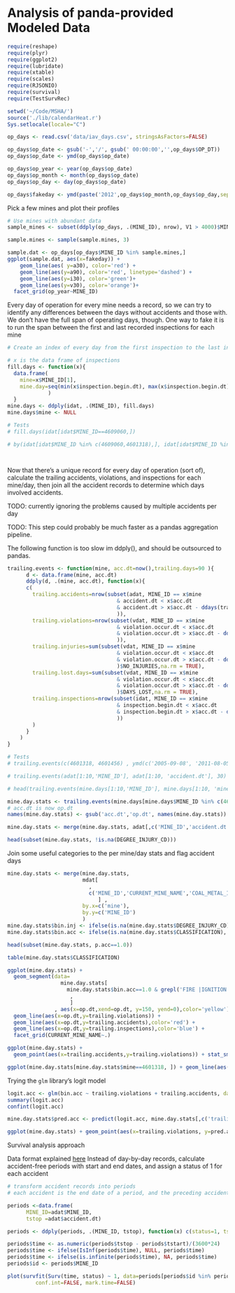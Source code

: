 Analysis of panda-provided Modeled Data
========================================================


```r
require(reshape)
require(plyr)
require(ggplot2)
require(lubridate)
require(xtable)
require(scales)
require(RJSONIO)
require(survival)
require(TestSurvRec)

setwd('~/Code/MSHA/')
source('./lib/calendarHeat.r')
Sys.setlocale(locale="C")
```

```r
op_days <- read.csv('data/iav_days.csv', stringsAsFactors=FALSE)

op_days$op_date <- gsub('-','/', gsub(' 00:00:00','',op_days$OP_DT))
op_days$op_date <- ymd(op_days$op_date)

op_days$op_year <- year(op_days$op_date)
op_days$op_month <- month(op_days$op_date)
op_days$op_day <- day(op_days$op_date)

op_days$fakeday <- ymd(paste('2012',op_days$op_month,op_days$op_day,sep='/'))

```

Pick a few mines and plot their profiles

```r
# Use mines with abundant data
sample_mines <- subset(ddply(op_days, .(MINE_ID), nrow), V1 > 4000)$MINE_ID

sample.mines <- sample(sample.mines, 3)

sample.dat <- op_days[op_days$MINE_ID %in% sample.mines,]
ggplot(sample.dat, aes(x=fakeday)) + 
    geom_line(aes( y=a30), color='red') + 
    geom_line(aes(y=a90), color='red', linetype='dashed') + 
    geom_line(aes(y=i30), color='green')+
    geom_line(aes(y=v30), color='orange')+
  facet_grid(op_year~MINE_ID)

```











Every day of operation for every mine needs a record, so we can try to identify any differences between the days without accidents and those with. We don't have the full span of operating days, though. One way to fake it is to run the span between the first and last recorded inspections for each mine

```r
# Create an index of every day from the first inspection to the last inspection

# x is the data frame of inspections
fill.days <- function(x){
  data.frame(
    mine=x$MINE_ID[1],
    mine.day=seq(min(x$inspection.begin.dt), max(x$inspection.begin.dt), by ="day")
             )
  }
mine.days <- ddply(idat, .(MINE_ID), fill.days) 
mine.days$mine <- NULL

# Tests
# fill.days(idat[idat$MINE_ID==4609060,])

# by(idat[idat$MINE_ID %in% c(4609060,4601318),], idat[idat$MINE_ID %in% c(4609060,4601318),'MINE_ID'], fill.days)




```

Now that there's a unique record for every day of operation (sort of), calculate the trailing accidents, violations, and inspections for each mine/day, then join all the accident records to determine which days involved accidents.

TODO: currently ignoring the problems caused by multiple accidents per day

TODO: This step could probably be much faster as a pandas aggregation pipeline.

The following function is too slow im ddply(), and should be outsourced to pandas. 
```r

trailing.events <- function(mine, acc.dt=now(),trailing.days=90 ){
      d <- data.frame(mine, acc.dt)
      ddply(d, .(mine, acc.dt), function(x){ 
      c(
        trailing.accidents=nrow(subset(adat, MINE_ID == x$mine 
                                   & accident.dt < x$acc.dt
                                   & accident.dt > x$acc.dt - ddays(trailing.days)
                                   )),
        trailing.violations=nrow(subset(vdat, MINE_ID == x$mine 
                                   & violation.occur.dt < x$acc.dt
                                   & violation.occur.dt > x$acc.dt - ddays(trailing.days)
                                   )),
        trailing.injuries=sum(subset(vdat, MINE_ID == x$mine 
                                   & violation.occur.dt < x$acc.dt
                                   & violation.occur.dt > x$acc.dt - ddays(trailing.days)
                                   )$NO_INJURIES,na.rm = TRUE),  
        trailing.lost.days=sum(subset(vdat, MINE_ID == x$mine 
                                   & violation.occur.dt < x$acc.dt
                                   & violation.occur.dt > x$acc.dt - ddays(trailing.days)
                                   )$DAYS_LOST,na.rm = TRUE), 
        trailing.inspections=nrow(subset(idat, MINE_ID == x$mine 
                                   & inspection.begin.dt < x$acc.dt
                                   & inspection.begin.dt > x$acc.dt - ddays(trailing.days)
                                   ))       
        )
      }
    )
}

# Tests
# trailing.events(c(4601318, 4601456) , ymd(c('2005-09-08', '2011-08-05')), 30)

# trailing.events(adat[1:10,'MINE_ID'], adat[1:10, 'accident.dt'], 30)

```

```r
# head(trailing.events(mine.days[1:10,'MINE_ID'], mine.days[1:10, 'mine.day'], 30))

mine.day.stats <- trailing.events(mine.days[mine.days$MINE_ID %in% c(4609060,4601318),'MINE_ID'], mine.days[mine.days$MINE_ID %in% c(4609060,4601318), 'mine.day'], 30)
# acc.dt is now op.dt
names(mine.day.stats) <- gsub('acc.dt','op.dt', names(mine.day.stats))

mine.day.stats <- merge(mine.day.stats, adat[,c('MINE_ID','accident.dt','DEGREE_INJURY_CD','CLASSIFICATION')], by.x=c('mine','op.dt'), by.y=c('MINE_ID','accident.dt'), all.x=TRUE)

head(subset(mine.day.stats, !is.na(DEGREE_INJURY_CD)))
```



Join some useful categories to the per mine/day stats and flag accident days

```r
mine.day.stats <- merge(mine.day.stats, 
                        mdat[
                          ,
                          c('MINE_ID','CURRENT_MINE_NAME','COAL_METAL_IND','CURRENT_OPERATOR_NAME','CURRENT_CONTROLLER_NAME','STATE','FIPS_CNTY_NM','NO_EMPLOYEES')
                             ] ,
                        by.x=c('mine'),
                        by.y=c('MINE_ID')
                        )
mine.day.stats$bin.inj <- ifelse(is.na(mine.day.stats$DEGREE_INJURY_CD), 0, 1)
mine.day.stats$bin.acc <- ifelse(is.na(mine.day.stats$CLASSIFICATION), 0, 1)

head(subset(mine.day.stats, p.acc==1.0))
```

```r
table(mine.day.stats$CLASSIFICATION)

ggplot(mine.day.stats) + 
  geom_segment(data=
                 mine.day.stats[
                   mine.day.stats$bin.acc==1.0 & grepl('FIRE |IGNITION', mine.day.stats$CLASSIFICATION)
                    ,
                    ]
               , aes(x=op.dt,xend=op.dt, y=150, yend=0),color='yellow') +
  geom_line(aes(x=op.dt,y=trailing.violations)) + 
  geom_line(aes(x=op.dt,y=trailing.accidents),color='red') +
  geom_line(aes(x=op.dt,y=trailing.inspections),color='blue') +
  facet_grid(CURRENT_MINE_NAME~.) 

ggplot(mine.day.stats) + 
  geom_point(aes(x=trailing.accidents,y=trailing.violations)) + stat_smooth(aes(x=trailing.accidents,y=trailing.violations))

ggplot(mine.day.stats[mine.day.stats$mine==4601318, ]) + geom_line(aes(x=op.dt, y=trailing.violations), color='red') 

```

Trying the `glm` library's logit model

```r
logit.acc <- glm(bin.acc ~ trailing.violations + trailing.accidents, data = mine.day.stats, family = "binomial")
summary(logit.acc)
confint(logit.acc)

mine.day.stats$pred.acc <- predict(logit.acc, mine.day.stats[,c('trailing.violations','trailing.accidents')])

ggplot(mine.day.stats) + geom_point(aes(x=trailing.violations, y=pred.acc, color=trailing.accidents))

```

Survival analysis approach

Data format explained [here](http://stats.stackexchange.com/questions/59636/how-do-you-prepare-longitudinal-data-for-survival-analysis)
Instead of day-by-day records, calculate accident-free periods with start and end dates, and assign a status of 1 for each accident

```r
# transform accident records into periods
# each accident is the end date of a period, and the preceding accident is the maximum date less than it

periods <-data.frame(
      MINE_ID=adat$MINE_ID, 
      tstop =adat$accident.dt)

periods <- ddply(periods, .(MINE_ID, tstop), function(x) c(status=1, tstart=max(periods[periods$MINE_ID==x$MINE_ID & periods$tstop < x$tstop,'tstop'])))

periods$time <- as.numeric(periods$tstop - periods$tstart)/(3600*24)
periods$time <- ifelse(IsInf(periods$time), NULL, periods$time)
periods$time <- ifelse(is.infinite(periods$time), NA, periods$time)
periods$id <- periods$MINE_ID

plot(survfit(Surv(time, status) ~ 1, data=periods[periods$id %in% periods[1:20,'id'],] ), 
         conf.int=FALSE, mark.time=FALSE)

```

